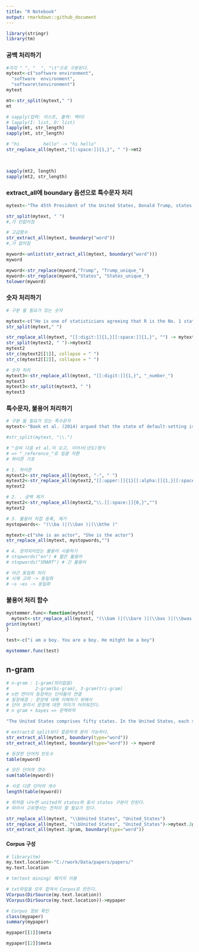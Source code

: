 ```yaml
---
title: "R Notebook"
output: rmarkdown::github_document
---
```

```r
library(stringr)
library(tm)

```

### 공백 처리하기
```r
#각각 " ", "  ", "\t"으로 구분된다.
mytext<-c("software environment",
  "software  environment",
  "software\tenvironment")
mytext

mt<-str_split(mytext," ")
mt

# sapply(입력: 리스트, 출력: 벡터)
# lapply(I: list, O: list)
lapply(mt, str_length)
sapply(mt, str_length)


```

```r
# "hi         hello" -> "hi hello"
str_replace_all(mytext,"[[:space:]]{1,}", " ")->mt2

 

sapply(mt2, length)
sapply(mt2, str_length)
```

### extract_all에 boundary 옵션으로 특수문자 처리
```r

mytext<-"The 45th President of the United States, Donald Trump, states that he knows how to play trump with the former president"

str_split(mytext, " ") 
#,가 안없어짐

# 고급함수
str_extract_all(mytext, boundary("word"))
#,가 없어짐

myword<-unlist(str_extract_all(mytext, boundary("word")))
myword

myword<-str_replace(myword,"Trump", "Trump_unique_")
myword<-str_replace(myword,"States", "States_unique_")
tolower(myword)

```


### 숫자 처리하기
```r

# 구분 될 필요가 있는 숫자

mytext<-c("He is one of statisticians agreeing that R is the No. 1 statistical software.","He is one of statisticians agreeing that R is the No. one statistical software.")
str_split(mytext," ")

str_replace_all(mytext, "[[:digit:]]{1,}[[:space:]]{1,}", "") -> mytext2
str_split(mytext2, " ")->mytext2
mytext2
str_c(mytext2[[1]], collapse = " ")
str_c(mytext2[[2]], collapse = " ")
```


```r

# 숫자 처리 
mytext3<-str_replace_all(mytext, "[[:digit:]]{1,}", "_number_")
mytext3
mytext3<-str_split(mytext3, " ")
mytext3

```

### 특수문자, 불용어 처리하기 
```r

# 구분 될 필요가 있는 특수문자 
mytext<-"Baek et al. (2014) argued that the state of default-setting is critical for people to protect their own personal privacy on the Internet." # Baek et al = Baek 외에 여러명

#str_split(mytext, "\\.")

# "성씨 다음 et al.이 오고, 이어서(년도)형식
# => "_reference_"로 일괄 치환
# 하이픈 기호 

# 1. 하이픈
mytext2<-str_replace_all(mytext, "-", " ")
mytext2<-str_replace_all(mytext2,"[[:upper:]]{1}[[:alpha:]]{1,}[[:space:]]{1}(et al\\.)[[:space:]]{1}\\([[:digit:]]{4}\\)","_reference_")
mytext2

# 2. . 공백 제거
mytext2<-str_replace_all(mytext2,"\\.[[:space:]]{0,}","")
mytext2

# 3. 불용어 직접 등록, 제거
mystopwords<- "(\\ba )|(\\ban )|(\\bthe )"

mytext<-c("she is an actor", "She is the actor")
str_replace_all(mytext, mystopwords,"")

# 4. 정의되어있는 불용어 사용하기
# stopwords("en") # 짧은 불용어
# stopwords("SMART") # 긴 불용어

# 어근 동일화 처리
# 시제 고려 -> 동일화
# ~s ~es -> 동일화


```


### 불용어 처리 함수
```r
mystemmer.func<-function(mytext){
  mytext<-str_replace_all(mytext, "(\\bam )|(\\bare )|(\\bas )|(\\bwas )|(\\bwere )|(\\bbe)", "be ")
print(mytext)
}

test<-c("i am a boy. You are a boy. He mitght be a boy")

mystemmer.func(test)


```


## n-gram
```r
# n-gram : 1-gram(의미없음)
#          2-gram(bi-gram), 3-gram(tri-gram)
# n번 연이어 등장하는 단어들의 연결
# 등장배경 : 문장에 대해 이해하기 위해서
# 단어 분리시 문장에 대한 의미가 어려워진다.
# n gram + bayes => 문맥파악

"The United States comprises fifty states. In the United States, each state has its own laws. However, federal law overrides state law in the United States." -> mytext

# extract로 split보다 깔끔하게 분리 가능하다. 
str_extract_all(mytext, boundary(type="word"))
str_extract_all(mytext, boundary(type="word")) -> myword

# 등장한 단어의 빈도수
table(myword)

# 모든 단어의 갯수
sum(table(myword))

# 서로 다른 단어의 개수
length(table(myword))

# 위처럼 나누면 united의 states와 동사 states 구분이 안된다.
# 따라서 고유명사는 전처리 할 필요가 있다.

str_replace_all(mytext, "\\bUnited States", "United_States")
str_replace_all(mytext, "\\bUnited States", "United_States")->mytext.2gram
str_extract_all(mytext.2gram, boundary(type="word"))


```

#### Corpus 구성 
```r
# library(tm)
my.text.location<-"C:/rwork/Data/papers/papers/"
my.text.location

# tm(text mining) 패키지 이용

# txt파일을 모두 합쳐서 Corpus로 만든다.
VCorpus(DirSource(my.text.location))
VCorpus(DirSource(my.text.location))->mypaper

# Corpus 정보 확인
class(mypaper)
summary(mypaper)

mypaper[[1]]$meta

mypaper[[2]]$meta


```






